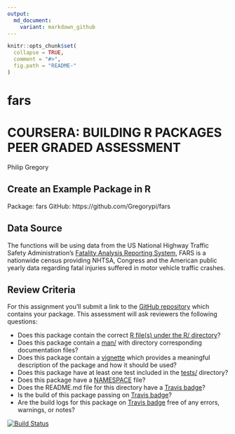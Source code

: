 ```yaml
---
output:
  md_document:
    variant: markdown_github
---
```


<!-- README.md is generated from README.Rmd. Please edit that file -->

```r
knitr::opts_chunk$set(
  collapse = TRUE,
  comment = "#>",
  fig.path = "README-"
)
```

# fars

# COURSERA: BUILDING R PACKAGES PEER GRADED ASSESSMENT
Philip Gregory   

## Create an Example Package in R 

Package: fars
GitHub:  https://github.com/Gregorypi/fars

## Data Source

The functions will be using data from the US National Highway Traffic Safety 
Administration's [Fatality Analysis Reporting 
System](https://www.nhtsa.gov/research-data/fatality-analysis-reporting-system-fars),
FARS is a nationwide census providing NHTSA, Congress and the American public yearly data regarding fatal injuries suffered in motor vehicle traffic crashes.

## Review Criteria

For this assignment you'll submit a link to the [GitHub repository](https://github.com/Gregorypi/fars) which contains
your package. This assessment will ask reviewers the following questions:

* Does this package contain the correct [R file(s) under the R/ directory](https://github.com/Gregorypi/fars/tree/master/R)?   
* Does this package contain a 
[man/](https://github.com/Gregorypi/fars/tree/master/man) with directory
corresponding documentation files?
* Does this package contain a 
[vignette](https://github.com/Gregorypi/fars/blob/master/vignettes/fars.Rmd) 
which provides a meaningful description of the package and how it should be 
used?
* Does this package have at least one test included in the [tests/](https://github.com/Gregorypi/fars/tree/master/tests/testthat) directory?
* Does this package have a [NAMESPACE](https://github.com/Gregorypi/fars/blob/master/NAMESPACE) file?
* Does the README.md file for this directory have a [Travis badge](https://travis-ci.org/Gregorypi/fars)?
* Is the build of this package passing on [Travis badge](https://travis-ci.org/Gregorypi/fars)?
* Are the build logs for this package on [Travis badge](https://travis-ci.org/Gregorypi/fars) free of any errors, warnings, or notes?

[![Build Status](https://travis-ci.org/Gregorypi/fars.svg?branch=master)](https://travis-ci.org/Gregorypi/fars)
